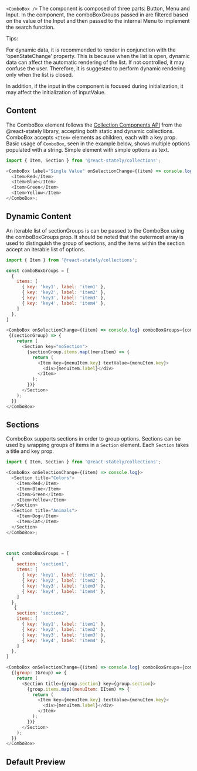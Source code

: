 
`<ComboBox />`
The component is composed of three parts: Button, Menu and Input. In the component, the comboBoxGroups 
passed in are filtered based on the value of the Input and then passed to the internal Menu 
to implement the search function.


Tips:

For dynamic data, it is recommended to render in conjunction with the ‘openStateChange’ property. 
This is because when the list is open, dynamic data can affect the automatic rendering of the list. 
If not controlled, it may confuse the user. Therefore, it is suggested to perform dynamic rendering only when the list is closed. 

In addition, if the input in the component is focused during initialization, it may affect the initialization of inputValue.

## Content

The ComboBox element follows the
[Collection Components API](https://react-spectrum.adobe.com/react-stately/collections.html) from
the @react-stately library, accepting both static and dynamic collections. ComboBox accepts `<Item>`
elements as children, each with a key prop. Basic usage of `ComboBox`, seen in the example below,
shows multiple options populated with a string. Simple element with simple options as text.

```js
import { Item, Section } from '@react-stately/collections';

<ComboBox label="Single Value" onSelectionChange={(item) => console.log}>
  <Item>Red</Item>
  <Item>Blue</Item>
  <Item>Green</Item>
  <Item>Yellow</Item>
</ComboBox>;
```


## Dynamic Content

An iterable list of sectionGroups is can be passed to the ComboBox using the comboBoxGroups prop. 
It should be noted that the outermost array is used to distinguish the group of sections, 
and the items within the section accept an iterable list of options.

```js
import { Item } from '@react-stately/collections';

const comboBoxGroups = [
  { 
    items: [ 
      { key: 'key1', label: 'item1' },
      { key: 'key2', label: 'item2' },
      { key: 'key3', label: 'item3' },
      { key: 'key4', label: 'item4' },
    ]
  },
]

<ComboBox onSelectionChange={(item) => console.log} comboBoxGroups={comboBoxGroups}>
 {(sectionGroup) => {
    return (
      <Section key="noSection">
        {sectionGroup.items.map((menuItem) => {
          return (
            <Item key={menuItem.key} textValue={menuItem.key}>
              <div>{menuItem.label}</div>
            </Item>
          );
        })}
      </Section>
    );
  }}
</ComboBox>
```

## Sections

ComboBox supports sections in order to group options. Sections can be used by wrapping groups of items
in a `Section` element. Each `Section` takes a title and key prop.

```js
import { Item, Section } from '@react-stately/collections';

<ComboBox onSelectionChange={(item) => console.log}>
  <Section title="Colors">
    <Item>Red</Item>
    <Item>Blue</Item>
    <Item>Green</Item>
    <Item>Yellow</Item>
  </Section>
  <Section title="Animals">
    <Item>Dog</Item>
    <Item>Cat</Item>
  </Section>
</ComboBox>;



const comboBoxGroups = [
  { 
    section: 'section1',
    items: [ 
      { key: 'key1', label: 'item1' },
      { key: 'key2', label: 'item2' },
      { key: 'key3', label: 'item3' },
      { key: 'key4', label: 'item4' },
    ]
  },
   { 
    section: 'section2',
    items: [ 
      { key: 'key1', label: 'item1' },
      { key: 'key2', label: 'item2' },
      { key: 'key3', label: 'item3' },
      { key: 'key4', label: 'item4' },
    ]
  },
]

<ComboBox onSelectionChange={(item) => console.log} comboBoxGroups={comboBoxGroups}>
  {(group: IGroup) => {
    return (
      <Section title={group.section} key={group.section}>
        {group.items.map((menuItem: IItem) => {
          return (
            <Item key={menuItem.key} textValue={menuItem.key}>
              <div>{menuItem.label}</div>
            </Item>
          );
        })}
      </Section>
    );
  }}
</ComboBox>
```


## Default Preview
